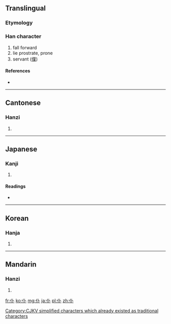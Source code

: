 {{also|僕}}
==Translingual==

===Etymology===
{{Han compound|人|卜|c1=s|c2=p|ls=psc}}

[[Category:CJKV simplified characters which already existed as traditional characters]]

===Han character===
{{Han char|rn=9|rad=人|as=02|sn=4|four=2320<sub>0</sub>|canj=人卜 (OY)}}

# fall forward
# lie prostrate, prone
# servant ([[僕]])

====References====
* {{Han ref|kx=0091.140|dkj=00354|dj=0193.060|hdz=10108.030|uh=4EC6|ud=20166|bh=A4B2|bd=42162}}

----

==Cantonese==

===Hanzi===
{{yue-hanzi|jyut=|y=fu6, puk1|tra=僕}}

# {{defn|Cantonese|sort=人02}}

----

==Japanese==

===Kanji===
{{ja-kanji|grade=|rs=人02}}

# {{defn|Japanese|sort=人02}}

====Readings====
* {{ja-readings|on=[[ふ]] (fu), [[ほく]] (hoku)|kun=[[たおれる]] (taoreru)}}

----

==Korean==

===Hanja===
{{ko-hanja|hangeul=부|rv=bu|mr=pu}}

# {{defn|Korean|sort=人02}}

----

==Mandarin==

===Hanzi===
{{cmn-hanzi|tra=僕|pin=[[fù]] ([[fu4]]), [[pū]] ([[pu1]]), [[pú]] ([[pu2]])|wg=fu<sup>4</sup>, p'u<sup>1</sup>, p'u<sup>2</sup>}}

# {{defn|Mandarin|sort=人02}}

[[fr:仆]]
[[ko:仆]]
[[mg:仆]]
[[ja:仆]]
[[pl:仆]]
[[zh:仆]]